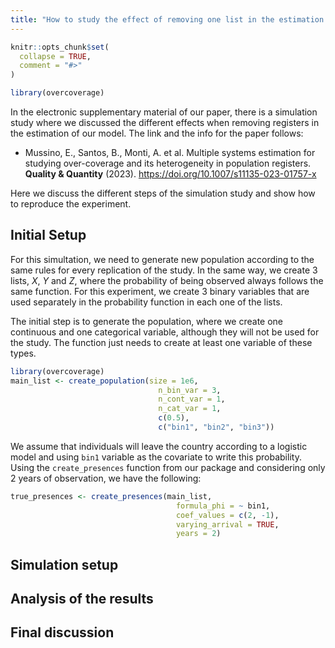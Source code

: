 ```yaml
---
title: "How to study the effect of removing one list in the estimation of over-coverage"
---
```


```r
knitr::opts_chunk$set(
  collapse = TRUE,
  comment = "#>"
)
```

```r
library(overcoverage)
```

In the electronic supplementary material of our paper, there is a simulation study where we discussed the different effects when removing registers in the estimation of our model. The link and the info for the paper follows:

- Mussino, E., Santos, B., Monti, A. et al. Multiple systems estimation
  for studying over-coverage and its heterogeneity in population
  registers. **Quality & Quantity** (2023).
  <https://doi.org/10.1007/s11135-023-01757-x>

Here we discuss the different steps of the simulation study and show how to reproduce the experiment. 

## Initial Setup 

For this simultation, we need to generate new population according to the same rules for every replication of the study. In the same way, we create 3 lists, $X$, $Y$ and $Z$, where the probability of being observed always follows the same function. For this experiment, we create 3 binary variables that are used separately in the probability function in each one of the lists.

The initial step is to generate the population, where we create one continuous and one categorical variable, although they will not be used for the study. The function just needs to create at least one variable of these types.

```r
library(overcoverage)
main_list <- create_population(size = 1e6,
                                 n_bin_var = 3, 
                                 n_cont_var = 1,
                                 n_cat_var = 1,
                                 c(0.5), 
                                 c("bin1", "bin2", "bin3"))
```

We assume that individuals will leave the country according to a logistic model and using `bin1` variable as the covariate to write this probability. Using the `create_presences` function from our package and considering only 2 years of observation, we have the following:

```r
true_presences <- create_presences(main_list, 
                                     formula_phi = ~ bin1,
                                     coef_values = c(2, -1),
                                     varying_arrival = TRUE,
                                     years = 2)
```



## Simulation setup

## Analysis of the results

## Final discussion

